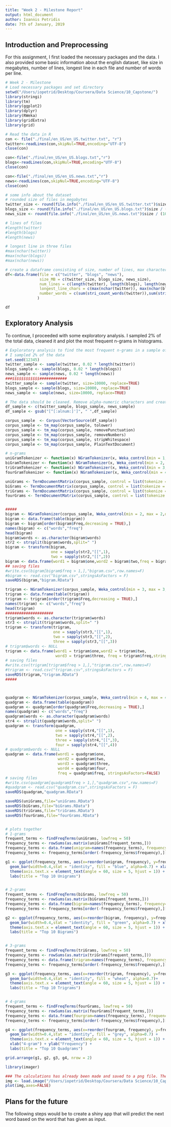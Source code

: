 ```yaml
---
title: "Week 2 - Milestone Report"
output: html_document
author: Ioannis Petridis
date: 7th of January, 2019
---
```



## Introduction and Preprocessing

For this assignment, I first loaded the necessary packages and the data. I also provided some basic information about the english dataset, like size in megabytes, number of lines, longest line in each file and number of words per line.
```r
# Week 2 - Milestone
# Load necessary packages and set directory
setwd("/Users/iopetrid/Desktop/Coursera/Data Science/10_Capstone/")
library(stringi)
library(tm)
library(ggplot2)
library(dplyr)
library(RWeka)
library(gridExtra)
library(grid)
```

```r
# Read the data in R
con <- file("./final/en_US/en_US.twitter.txt", "r") 
twitter<-readLines(con,skipNul=TRUE,encoding="UTF-8")
close(con) 

con<-file("./final/en_US/en_US.blogs.txt","r")
blogs<-readLines(con,skipNul=TRUE,encoding="UTF-8")
close(con)

con<-file("./final/en_US/en_US.news.txt","r")
news<-readLines(con,skipNul=TRUE,encoding="UTF-8")
close(con)

# some info about the dataset
# rounded size of files in megabytes
twitter_size <- round(file.info("./final/en_US/en_US.twitter.txt")$size / (1024^2))
blogs_size <- round(file.info("./final/en_US/en_US.blogs.txt")$size / (1024^2))
news_size <- round(file.info("./final/en_US/en_US.news.txt")$size / (1024^2))

# lines of files
#length(twitter)
#length(blogs)
#length(news)

# longest line in three files
#max(nchar(twitter))
#max(nchar(blogs))
#max(nchar(news))

# create a dataframe consisting of size, number of lines, max characters
df<-data.frame(file = c("twitter", "blogs", "news"),
               size_MB = c(twitter_size, blogs_size, news_size),
               num_lines = c(length(twitter), length(blogs), length(news)),
               longest_line_chars = c(max(nchar(twitter)), max(nchar(blogs)), max(nchar(news))),
               number_words = c(sum(stri_count_words(twitter)),sum(stri_count_words(blogs)),sum(stri_count_words(news)))
              )

df
```



## Exploratory Analysis

To continue, I proceeded with some exploratory analysis. I sampled 2% of the total data, cleaned it and plot the most frequent n-grams in histograms.

```r
# Exploratory analysis to find the most frequent n-grams in a sample of data
# I sampled 2% of the data
set.seed(12345)
twitter_sample <- sample(twitter, 0.02 * length(twitter))
blogs_sample <- sample(blogs, 0.02 * length(blogs))
news_sample <- sample(news, 0.02 * length(news))
###$$$$$$$$$$$$############
twitter_sample <- sample(twitter, size=10000, replace=TRUE)
blogs_sample <- sample(blogs, size=10000, replace=TRUE)
news_sample <- sample(news, size=10000, replace=TRUE)

# The data should be cleaned. Remove alpha-numeric characters and create a dataframe containing the samples
df_sample <- c(twitter_sample, blogs_sample, news_sample)
df_sample <- gsub("[^[:alnum:]']", " ",df_sample)

corpus_sample  <- Corpus(VectorSource(df_sample))
corpus_sample <- tm_map(corpus_sample, tolower)
corpus_sample <- tm_map(corpus_sample, removePunctuation)
corpus_sample <- tm_map(corpus_sample, removeNumbers)
corpus_sample <- tm_map(corpus_sample, stripWhitespace)
corpus_sample <- tm_map(corpus_sample, PlainTextDocument)

# n-grams
uniGramTokenizer <- function(x) NGramTokenizer(x, Weka_control(min = 1, max = 1))
biGramTokenizer <- function(x) NGramTokenizer(x, Weka_control(min = 2, max = 2))
triGramTokenizer <- function(x) NGramTokenizer(x, Weka_control(min = 3, max = 3))
fourGramTokenizer <- function(x) NGramTokenizer(x, Weka_control(min = 4, max = 4))

uniGrams <- TermDocumentMatrix(corpus_sample, control = list(tokenize = uniGramTokenizer))
biGrams <- TermDocumentMatrix(corpus_sample, control = list(tokenize = biGramTokenizer))
triGrams <- TermDocumentMatrix(corpus_sample, control = list(tokenize = triGramTokenizer))
fourGrams <- TermDocumentMatrix(corpus_sample, control = list(tokenize = fourGramTokenizer))


#####
bigram <- NGramTokenizer(corpus_sample, Weka_control(min = 2, max = 2,delimiters = " \\r\\n\\t.,;:\"()?!"))
bigram <- data.frame(table(bigram))
bigram <- bigram[order(bigram$Freq,decreasing = TRUE),]
names(bigram) <- c("words","freq")
head(bigram)
bigram$words <- as.character(bigram$words)
str2 <- strsplit(bigram$words,split=" ")
bigram <- transform(bigram, 
                    one = sapply(str2,"[[",1),   
                    two = sapply(str2,"[[",2))
bigram <- data.frame(word1 = bigram$one,word2 = bigram$two,freq = bigram$freq,stringsAsFactors=FALSE)
## saving files 
#write.csv(bigram[bigram$freq > 1,],"bigram.csv",row.names=F)
#bigram <- read.csv("bigram.csv",stringsAsFactors = F)
saveRDS(bigram,"bigram.RData")

trigram <- NGramTokenizer(corpus_sample, Weka_control(min = 3, max = 3,delimiters = " \\r\\n\\t.,;:\"()?!"))
trigram <- data.frame(table(trigram))
trigram <- trigram[order(trigram$Freq,decreasing = TRUE),]
names(trigram) <- c("words","freq")
head(trigram)
##################### 
trigram$words <- as.character(trigram$words)
str3 <- strsplit(trigram$words,split=" ")
trigram <- transform(trigram,
                     one = sapply(str3,"[[",1),
                     two = sapply(str3,"[[",2),
                     three = sapply(str3,"[[",3))
# trigram$words <- NULL
trigram <- data.frame(word1 = trigram$one,word2 = trigram$two, 
                      word3 = trigram$three, freq = trigram$freq,stringsAsFactors=FALSE)
# saving files
#write.csv(trigram[trigram$freq > 1,],"trigram.csv",row.names=F)
#trigram <- read.csv("trigram.csv",stringsAsFactors = F)
saveRDS(trigram,"trigram.RData")
#####



quadgram <- NGramTokenizer(corpus_sample, Weka_control(min = 4, max = 4,delimiters = " \\r\\n\\t.,;:\"()?!"))
quadgram <- data.frame(table(quadgram))
quadgram <- quadgram[order(quadgram$Freq,decreasing = TRUE),]
names(quadgram) <- c("words","freq")
quadgram$words <- as.character(quadgram$words)
str4 <- strsplit(quadgram$words,split=" ")
quadgram <- transform(quadgram,
                      one = sapply(str4,"[[",1),
                      two = sapply(str4,"[[",2),
                      three = sapply(str4,"[[",3), 
                      four = sapply(str4,"[[",4))
# quadgram$words <- NULL
quadgram <- data.frame(word1 = quadgram$one,
                       word2 = quadgram$two, 
                       word3 = quadgram$three, 
                       word4 = quadgram$four, 
                       freq = quadgram$freq, stringsAsFactors=FALSE)
# saving files
#write.csv(quadgram[quadgram$freq > 1,],"quadgram.csv",row.names=F)
#quadgram <- read.csv("quadgram.csv",stringsAsFactors = F)
saveRDS(quadgram,"quadgram.RData")

saveRDS(uniGrams,file="uniGrams.RData")
saveRDS(biGrams,file="biGrams.RData")
saveRDS(triGrams,file="triGrams.RData")
saveRDS(fourGrams,file="fourGrams.RData")


# plots together
# 1-grams
frequent_terms <- findFreqTerms(uniGrams, lowfreq = 50)
frequency_terms <- rowSums(as.matrix(uniGrams[frequent_terms,]))
frequency_terms <- data.frame(unigram=names(frequency_terms), frequency=frequency_terms)
frequency_terms <- frequency_terms[order(-frequency_terms$frequency),][1:10,] 

g1 <- ggplot(frequency_terms, aes(x=reorder(unigram, frequency), y=frequency)) +
  geom_bar(width=0.4,stat = "identity", fill = "blue", alpha=0.7) + xlab("1-gram") + ylab("Frequency") +
  theme(axis.text.x = element_text(angle = 60, size = 5, hjust = 1)) + 
  labs(title = "Top 10 Unigrams")


# 2-grams
frequent_terms <- findFreqTerms(biGrams, lowfreq = 50)
frequency_terms <- rowSums(as.matrix(biGrams[frequent_terms,]))
frequency_terms <- data.frame(bigram=names(frequency_terms), frequency=frequency_terms)
frequency_terms <- frequency_terms[order(-frequency_terms$frequency),][1:10,] 

g2 <- ggplot(frequency_terms, aes(x=reorder(bigram, frequency), y=frequency)) +
  geom_bar(width=0.4,stat = "identity", fill = "green", alpha=0.7) + xlab("2-gram") + ylab("Frequency") +
  theme(axis.text.x = element_text(angle = 60, size = 5, hjust = 1)) + 
  labs(title = "Top 10 Bigrams")


# 3-grams
frequent_terms <- findFreqTerms(triGrams, lowfreq = 50)
frequency_terms <- rowSums(as.matrix(triGrams[frequent_terms,]))
frequency_terms <- data.frame(trigram=names(frequency_terms), frequency=frequency_terms)
frequency_terms <- frequency_terms[order(-frequency_terms$frequency),][1:10,] 

g3 <- ggplot(frequency_terms, aes(x=reorder(trigram, frequency), y=frequency)) +
  geom_bar(width=0.4,stat = "identity", fill = "wheat", alpha=0.7)+
  theme(axis.text.x = element_text(angle = 60, size = 5, hjust = 1)) + xlab("4-gram") + ylab("Frequency") +
  labs(title = "Top 10 Trigrams")


# 4-grams
frequent_terms <- findFreqTerms(fourGrams, lowfreq = 50)
frequency_terms <- rowSums(as.matrix(fourGrams[frequent_terms,]))
frequency_terms <- data.frame(fourgram=names(frequency_terms), frequency=frequency_terms)
frequency_terms <- frequency_terms[order(-frequency_terms$frequency),][1:10,] 

g4 <- ggplot(frequency_terms, aes(x=reorder(fourgram, frequency), y=frequency)) +
  geom_bar(width=0.4,stat = "identity", fill = "grey", alpha=0.7) +
  theme(axis.text.x = element_text(angle = 60, size = 5, hjust = 1)) + 
  xlab("4-gram") + ylab("Frequency") +
  labs(title = "Top 10 Quadgrams")

grid.arrange(g1, g2, g3, g4, nrow = 2)
```

```r
library(imager)
```

```r
### The calculations has already been made and saved to a png file. Therefore I loaded just the png file 
img <- load.image("/Users/iopetrid/Desktop/Coursera/Data Science/10_Capstone/Rplot.png")
plot(img,axes=FALSE)
```

## Plans for the future

The following steps would be to create a shiny app that will predict the next word based on the word that has given as input.
